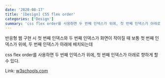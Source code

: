 ```yaml
---
date: '2020-08-17'
title: '[Design] CSS flex order'
categories: ['Design']
summary: 'css flex order를 사용하면 두 번째 인덱스가 위에, 첫 번째 인덱스가 아래로 향하게 할 수 있다.'
---
```


반응형 웹 구현 시
첫 번째 인덱스와 두 번째 인덱스가 화면이 작아질 때 보통 첫 번째 인덱스가 위에, 두 번째 인덱스가 아래에 배치되는데

css flex order를 사용하면 두 번째 인덱스가 위에, 첫 번째 인덱스가 아래로 향하게 할 수 있다.

Link: <a href='https://www.w3schools.com/cssref/css3_pr_order.asp' target='_blank' rel='noreferrer noopener'>w3schools.com</a>

